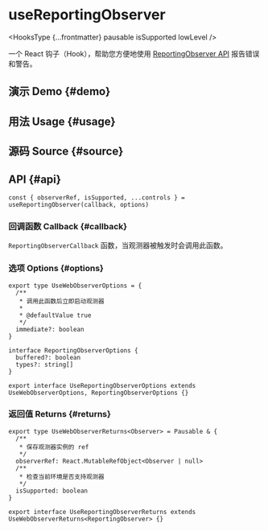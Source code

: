 # useReportingObserver


<HooksType {...frontmatter} pausable isSupported lowLevel />

一个 React 钩子（Hook），帮助您方便地使用 [ReportingObserver API](https://developer.mozilla.org/en-US/docs/Web/API/ReportingObserver) 报告错误和警告。

## 演示 Demo \{#demo}


<App />

## 用法 Usage \{#usage}



## 源码 Source \{#source}


<Source />

## API \{#api}

```tsx
const { observerRef, isSupported, ...controls } = useReportingObserver(callback, options)
```

### 回调函数 Callback \{#callback}

`ReportingObserverCallback` 函数，当观测器被触发时会调用此函数。

### 选项 Options \{#options}

```tsx
export type UseWebObserverOptions = {
  /**
   * 调用此函数后立即启动观测器
   *
   * @defaultValue true
   */
  immediate?: boolean
}

interface ReportingObserverOptions {
  buffered?: boolean
  types?: string[]
}

export interface UseReportingObserverOptions extends UseWebObserverOptions, ReportingObserverOptions {}
```

### 返回值 Returns \{#returns}


<Tip type="pausable" />

```tsx
export type UseWebObserverReturns<Observer> = Pausable & {
  /**
   * 保存观测器实例的 ref
   */
  observerRef: React.MutableRefObject<Observer | null>
  /**
   * 检查当前环境是否支持观测器
   */
  isSupported: boolean
}

export interface UseReportingObserverReturns extends UseWebObserverReturns<ReportingObserver> {}
```
